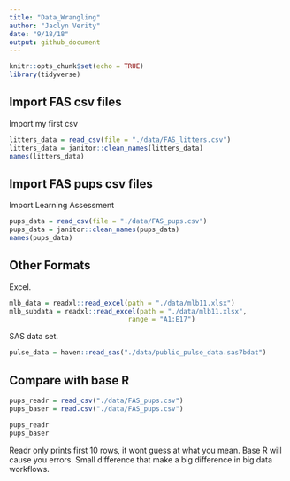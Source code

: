 ```yaml
---
title: "Data_Wrangling"
author: "Jaclyn Verity"
date: "9/18/18"
output: github_document
---
```

```r
knitr::opts_chunk$set(echo = TRUE)
library(tidyverse)
```

## Import FAS csv files

Import my first csv

```r
litters_data = read_csv(file = "./data/FAS_litters.csv")
litters_data = janitor::clean_names(litters_data)
names(litters_data)
```

## Import FAS pups csv files

Import Learning Assessment

```r
pups_data = read_csv(file = "./data/FAS_pups.csv")
pups_data = janitor::clean_names(pups_data)
names(pups_data)
```

## Other Formats

Excel.

```r
mlb_data = readxl::read_excel(path = "./data/mlb11.xlsx")
mlb_subdata = readxl::read_excel(path = "./data/mlb11.xlsx",
                              range = "A1:E17")
```

SAS data set.

```r
pulse_data = haven::read_sas("./data/public_pulse_data.sas7bdat")
```

## Compare with base R

```r
pups_readr = read_csv("./data/FAS_pups.csv")
pups_baser = read.csv("./data/FAS_pups.csv")

pups_readr
pups_baser
```

Readr only prints first 10 rows, it wont guess at what you mean. Base R will cause you errors. Small difference that make a big difference in big data workflows. 